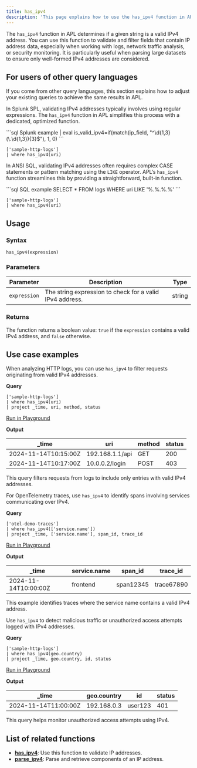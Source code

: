 ```yaml
---
title: has_ipv4
description: 'This page explains how to use the has_ipv4 function in APL.'
---
```


The `has_ipv4` function in APL determines if a given string is a valid IPv4 address. You can use this function to validate and filter fields that contain IP address data, especially when working with logs, network traffic analysis, or security monitoring. It is particularly useful when parsing large datasets to ensure only well-formed IPv4 addresses are considered.

## For users of other query languages

If you come from other query languages, this section explains how to adjust your existing queries to achieve the same results in APL.

<AccordionGroup>
<Accordion title="Splunk SPL users">

In Splunk SPL, validating IPv4 addresses typically involves using regular expressions. The `has_ipv4` function in APL simplifies this process with a dedicated, optimized function.

<CodeGroup>
```sql Splunk example
| eval is_valid_ipv4=if(match(ip_field, "^\d{1,3}(\.\d{1,3}){3}$"), 1, 0)
```

```kusto APL equivalent
['sample-http-logs']
| where has_ipv4(uri)
```
</CodeGroup>

</Accordion>
<Accordion title="ANSI SQL users">

In ANSI SQL, validating IPv4 addresses often requires complex CASE statements or pattern matching using the `LIKE` operator. APL’s `has_ipv4` function streamlines this by providing a straightforward, built-in function.

<CodeGroup>
```sql SQL example
SELECT * FROM logs WHERE uri LIKE '%.%.%.%'
```

```kusto APL equivalent
['sample-http-logs']
| where has_ipv4(uri)
```
</CodeGroup>

</Accordion>
</AccordionGroup>

## Usage

### Syntax

```kusto
has_ipv4(expression)
```

### Parameters

| Parameter   | Description                                             | Type    |
|-------------|---------------------------------------------------------|---------|
| `expression` | The string expression to check for a valid IPv4 address. | string  |

### Returns

The function returns a boolean value: `true` if the `expression` contains a valid IPv4 address, and `false` otherwise.

## Use case examples

<Tabs>
<Tab title="Log analysis">

When analyzing HTTP logs, you can use `has_ipv4` to filter requests originating from valid IPv4 addresses.

**Query**

```kusto
['sample-http-logs']
| where has_ipv4(uri)
| project _time, uri, method, status
```

[Run in Playground](https://play.axiom.co/axiom-play-qf1k/explorer?initForm=%7B%22apl%22%3A%22%5B%27sample-http-logs%27%5D%20%7C%20where%20has_ipv4(uri)%20%7C%20project%20_time%2C%20uri%2C%20method%2C%20status%22%7D)

**Output**

| _time               | uri              | method | status |
|---------------------|------------------|--------|--------|
| 2024-11-14T10:15:00Z | 192.168.1.1/api | GET    | 200    |
| 2024-11-14T10:17:00Z | 10.0.0.2/login  | POST   | 403    |

This query filters requests from logs to include only entries with valid IPv4 addresses.

</Tab>
<Tab title="OpenTelemetry traces">

For OpenTelemetry traces, use `has_ipv4` to identify spans involving services communicating over IPv4.

**Query**

```kusto
['otel-demo-traces']
| where has_ipv4(['service.name'])
| project _time, ['service.name'], span_id, trace_id
```

[Run in Playground](https://play.axiom.co/axiom-play-qf1k/explorer?initForm=%7B%22apl%22%3A%22%5B%27otel-demo-traces%27%5D%20%7C%20where%20has_ipv4(%5B%27service.name%27%5D)%20%7C%20project%20_time%2C%20%5B%27service.name%27%5D%2C%20span_id%2C%20trace_id%22%7D)

**Output**

| _time               | service.name | span_id          | trace_id           |
|---------------------|--------------|------------------|--------------------|
| 2024-11-14T10:00:00Z | frontend     | span12345        | trace67890         |

This example identifies traces where the service name contains a valid IPv4 address.

</Tab>
<Tab title="Security logs">

Use `has_ipv4` to detect malicious traffic or unauthorized access attempts logged with IPv4 addresses.

**Query**

```kusto
['sample-http-logs']
| where has_ipv4(geo.country)
| project _time, geo.country, id, status
```

[Run in Playground](https://play.axiom.co/axiom-play-qf1k/explorer?initForm=%7B%22apl%22%3A%22%5B%27sample-http-logs%27%5D%20%7C%20where%20has_ipv4(geo.country)%20%7C%20project%20_time%2C%20geo.country%2C%20id%2C%20status%22%7D)

**Output**

| _time               | geo.country | id     | status |
|---------------------|-------------|--------|--------|
| 2024-11-14T11:00:00Z | 192.168.0.3 | user123 | 401    |

This query helps monitor unauthorized access attempts using IPv4.

</Tab>
</Tabs>

## List of related functions

- [**has_ipv4**](/apl/string-functions/has_ipv6-function): Use this function to validate IP addresses.
- [**parse_ipv4**](/apl/string-functions/parse_ipv4-function): Parse and retrieve components of an IP address.